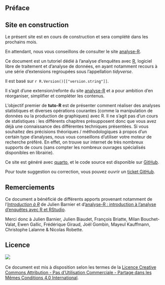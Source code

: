 ## Préface {.unnumbered}

::: callout-warning
## Site en construction

Le présent site est en cours de construction et sera complété dans les prochains mois.

En attendant, nous vous conseillons de consulter le site [analyse-R](https://larmarange.github.io/analyse-R/).
:::

Ce document est un tutoriel dédié à l'analyse d'enquêtes avec [R](https://www.r-project.org/), logiciel libre de traitement et d'analyse de données, en ayant notamment recours à une série d'extensions regroupées sous l'appellation *tidyverse*.

Il est basé sur `r R.Version()[["version.string"]]`.

Il s'agit d'une extension/refonte du site [analyse-R](https://larmarange.github.io/analyse-R/) et a pour ambition d'en réorganiser, simplifier et compléter les contenus.

L'objectif premier de **tuto-R** est de présenter comment réaliser des analyses statistiques et diverses opérations courantes (comme la manipulation de données ou la production de graphiques) avec R. Il ne s'agit pas d'un cours de statistiques : les différents chapitres présupposent donc que vous avez déjà une connaissance des différentes techniques présentées. Si vous souhaitez des précisions théoriques / méthodologiques à propos d'un certain type d'analyses, nous vous conseillons d'utiliser votre moteur de recherche préféré. En effet, on trouve sur internet de très nombreux supports de cours (sans compter les nombreux ouvrages spécialisés disponibles en librairie).

Ce site est généré avec [quarto](https://quarto.org/), et le code source est disponible sur [GitHub](https://github.com/larmarange/tuto-R).

Pour toute suggestion ou correction, vous pouvez ouvrir un [ticket GitHub](https://github.com/larmarange/tuto-R/issues).

## Remerciements {.unnumbered}

Ce document a bénéficié de différents apports provenant notamment de l'[*Introduction à R*](https://github.com/juba/intro-r) de Julien Barnier et d'[analyse-R : introduction à l'analyse d'enquêtes avec R et RStudio](https://larmarange.github.io/analyse-R/).

Merci donc à Julien Barnier, Julien Biaudet, François Briatte, Milan Bouchet-Valat, Ewen Gallic, Frédérique Giraud, Joël Gombin, Mayeul Kauffmann, Christophe Lalanne & Nicolas Robette.

## Licence {.unnumbered}

![](ressources/logos/by-nc-sa.svg){fig-alt="Licence CC by-nc-sa"}  \
  \
Ce document est mis à disposition selon les termes de la [Licence Creative Commons Attribution - Pas d'Utilisation Commerciale - Partage dans les Mêmes Conditions 4.0 International](http://creativecommons.org/licenses/by-nc-sa/4.0/).


